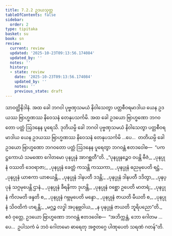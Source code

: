 ```yaml
---
title: 7.2.2 ဥဒယသုတ္တ
tableOfContents: false
sidebar:
  order: 2
type: tipitaka
basket: su
book: sn
review:
  current: review
  updated: '2025-10-23T09:13:56.174084'
  updated_by: ''
  notes: ''
  history:
  - state: review
    date: '2025-10-23T09:13:56.174084'
    updated_by: ''
    notes: ''
    previous_state: draft
---
```



<ReviewStatus review={frontmatter.review} showDetails={true} />

<HypothesisAnnotation frontmatter={frontmatter} />

<DynamicBreadcrumb />

<Division number="198" book="sn" e="ch" v="18" p="308">

<Paragraph number="1231" book="sn">
သာဝတ္ထိနိဒါနံ. အထ ခေါ ဘဂဝါ ပုဗ္ဗဏှသမယံ နိဝါသေတွာ ပတ္တစီဝရမာဒါယ ယေန ဥဒယဿ ဗြာဟ္မဏဿ နိဝေသနံ တေနုပသင်္ကမိ. အထ ခေါ ဥဒယော ဗြာဟ္မဏော ဘဂဝတော ပတ္တံ ဩဒနေန ပူရေသိ. ဒုတိယမ္ပိ ခေါ ဘဂဝါ ပုဗ္ဗဏှသမယံ နိဝါသေတွာ ပတ္တစီဝရမာဒါယ ယေန ဥဒယဿ ဗြာဟ္မဏဿ နိဝေသနံ တေနုပသင်္ကမိ …ပေ…  တတိယမ္ပိ ခေါ ဥဒယော ဗြာဟ္မဏော ဘဂဝတော ပတ္တံ ဩဒနေန ပူရေတွာ ဘဂဝန္တံ ဧတဒဝေါစ—  “ပကဋ္ဌကောယံ သမဏော ဂေါတမော ပုနပ္ပုနံ အာဂစ္ဆတီ”တိ.
</Paragraph>

<Paragraph number="1232" type="verses" book="sn">
_“ပုနပ္ပုနဉ္စေဝ ဝပန္တိ ဗီဇံ,_  
_ပုနပ္ပုနံ ဝဿတိ ဒေဝရာဇာ;_  
_ပုနပ္ပုနံ ခေတ္တံ ကသန္တိ ကဿကာ,_  
_ပုနပ္ပုနံ ဓညမုပေတိ ရဋ္ဌံ._  

</Paragraph>

<Paragraph number="1233" type="verses" book="sn">
_ပုနပ္ပုနံ ယာစကာ ယာစယန္တိ,_  
_ပုနပ္ပုနံ ဒါနပတီ ဒဒန္တိ;_  
_ပုနပ္ပုနံ ဒါနပတီ ဒဒိတွာ,_  
_ပုနပ္ပုနံ သဂ္ဂမုပေန္တိ ဌာနံ._  

</Paragraph>

<Paragraph number="1234" type="verses" book="sn">
_ပုနပ္ပုနံ ခီရနိကာ ဒုဟန္တိ,_  
_ပုနပ္ပုနံ ဝစ္ဆော ဥပေတိ မာတရံ;_  
_ပုနပ္ပုနံ ကိလမတိ ဖန္ဒတိ စ,_  
_ပုနပ္ပုနံ ဂဗ္ဘမုပေတိ မန္ဒော._  

</Paragraph>

<Paragraph number="1235" type="verses" book="sn">
_ပုနပ္ပုနံ ဇာယတိ မီယတိ စ,_  
_ပုနပ္ပုနံ သိဝထိကံ ဟရန္တိ;_  
_မဂ္ဂဉ္စ လဒ္ဓါ အပုနဗ္ဘဝါယ,_  
_န ပုနပ္ပုနံ ဇာယတိ ဘူရိပညော”တိ._  

</Paragraph>

<Paragraph number="1236" book="sn">
ဧဝံ ဝုတ္တေ, ဥဒယော ဗြာဟ္မဏော ဘဂဝန္တံ ဧတဒဝေါစ—  “အဘိက္ကန္တံ, ဘော ဂေါတမ …ပေ…  ဥပါသကံ မံ ဘဝံ ဂေါတမော ဓာရေတု အဇ္ဇတဂ္ဂေ ပါဏုပေတံ သရဏံ ဂတန်”တိ.
</Paragraph>
</Division>